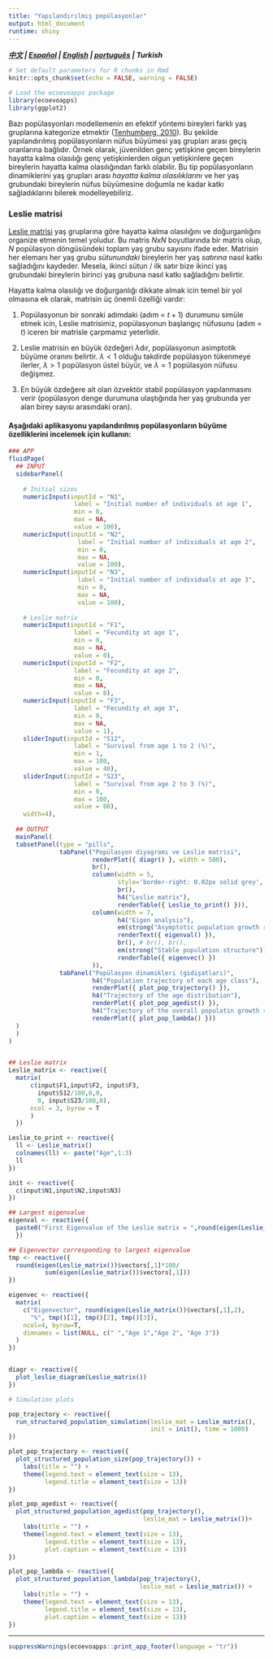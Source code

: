 ```yaml
---
title: "Yapılandırılmış popülasyonlar"
output: html_document
runtime: shiny
---
```


***[中文](https://ecoevoapps.shinyapps.io/structured_population_dynamics_ch/) | [Español](https://ecoevoapps.shinyapps.io/structured_population_dynamics_es) | [English](https://ecoevoapps.shinyapps.io/structured_population_dynamics/) | [português](https://ecoevoapps.shinyapps.io/structured_population_dynamics_pt/) | Turkish ***


```r
# Set default parameters for R chunks in Rmd
knitr::opts_chunk$set(echo = FALSE, warning = FALSE)

# Load the ecoevoapps package
library(ecoevoapps)
library(ggplot2)
```

Bazı popülasyonları modellemenin en efektif yöntemi bireyleri farklı yaş gruplarına kategorize etmektir ([Tenhumberg, 2010](https://www.nature.com/scitable/knowledge/library/ignoring-population-structure-can-lead-to-erroneous-15128671/)). Bu şekilde yapılandırılmış popülasyonların nüfus büyümesi yaş grupları arası geçiş oranlarına bağlıdır. Örnek olarak, jüvenilden genç yetişkine geçen bireylerin hayatta kalma olasılığı genç yetişkinlerden olgun yetişkinlere geçen bireylerin hayatta kalma olasılığından farklı olabilir. Bu tip popülasyonların dinamiklerini yaş grupları arası *hayatta kalma olasılıklarını* ve her yaş grubundaki bireylerin nüfus büyümesine doğumla ne kadar katkı sağladıklarını bilerek modelleyebiliriz.  


### Leslie matrisi
[Leslie matrisi](https://en.wikipedia.org/wiki/Leslie_matrix) yaş gruplarına göre hayatta kalma olasılığını ve doğurganlığını organize etmenin temel yoludur. Bu matris $NxN$ boyutlarında bir matris olup, $N$ popülasyon döngüsündeki toplam yaş grubu sayısını ifade eder. Matrisin her elemanı her yaş grubu *sütunundaki* bireylerin her yaş *satırına* nasıl katkı sağladığını kaydeder. Mesela, ikinci sütun / ilk satır bize ikinci yaş grubundaki bireylerin birinci yaş grubuna nasıl katkı sağladığını belirtir. 

Hayatta kalma olasılığı ve doğurganlığı dikkate almak icin temel bir yol olmasına ek olarak, matrisin üç önemli özelliği vardır:

1. Popülasyonun bir sonraki adımdaki (adım = $t+1$) durumunu simüle etmek icin, Leslie matrisimiz, popülasyonun başlangıç nüfusunu (adım = $t$) iceren bir matrisle çarpmamız yeterlidir. 

2. Leslie matrisin en büyük özdeğeri $\lambda$dır, popülasyonun asimptotik büyüme oranını belirtir. $\lambda < 1$ olduğu takdirde popülasyon tükenmeye ilerler, $\lambda > 1$ popülasyon üstel büyür, ve $\lambda = 1$ popülasyon nüfusu değişmez. 

3. En büyük özdeğere ait olan özvektör stabil popülasyon yapılanmasını verir (popülasyon denge durumuna ulaştığında her yaş grubunda yer alan birey sayısı arasındaki oran).


#### Aşağıdaki aplikasyonu yapılandırılmış popülasyonların büyüme özelliklerini incelemek için kullanın:

```r

### APP
fluidPage(
  ## INPUT
  sidebarPanel(
      
    # Initial sizes
    numericInput(inputId = "N1",
                  label = "Initial number of individuals at age 1",
                  min = 0,
                  max = NA,
                  value = 100),
    numericInput(inputId = "N2",
                   label = "Initial number of individuals at age 2",
                   min = 0,
                   max = NA,
                   value = 100),
    numericInput(inputId = "N3",
                   label = "Initial number of individuals at age 3",
                   min = 0,
                   max = NA,
                   value = 100),
      
    # Leslie matrix
    numericInput(inputId = "F1",
                  label = "Fecundity at age 1",
                  min = 0,
                  max = NA,
                  value = 0),
    numericInput(inputId = "F2",
                  label = "Fecundity at age 2",
                  min = 0,
                  max = NA,
                  value = 8),          
    numericInput(inputId = "F3",
                  label = "Fecundity at age 3",
                  min = 0,
                  max = NA,
                  value = 1),
    sliderInput(inputId = "S12",
                  label = "Survival from age 1 to 2 (%)",
                  min = 1,
                  max = 100,
                  value = 40),
    sliderInput(inputId = "S23",
                  label = "Survival from age 2 to 3 (%)",
                  min = 0,
                  max = 100,
                  value = 80),
    width=4),
  
  ## OUTPUT
  mainPanel(
  tabsetPanel(type = "pills",
              tabPanel("Popülasyon diyagramı ve Leslie matrisi",
                       renderPlot({ diagr() }, width = 500),
                       br(),
                       column(width = 5,
                              style='border-right: 0.02px solid grey',
                              br(),
                              h4("Leslie matrix"),
                              renderTable({ Leslie_to_print() })),
                       column(width = 7,
                              h4("Eigen analysis"),
                              em(strong("Asymptotic population growth rate (lambda)")),
                              renderText({ eigenval() }),
                              br(), # br(), br(),
                              em(strong("Stable population structure")),
                              renderTable({ eigenvec() })
                       )),
              tabPanel("Popülasyon dinamikleri (gidişatları)",
                       h4("Population trajectory of each age class"),
                       renderPlot({ plot_pop_trajectory() }),
                       h4("Trajectory of the age distribution"),
                       renderPlot({ plot_pop_agedist() }),
                       h4("Trajectory of the overall populatin growth rate"),
                       renderPlot({ plot_pop_lambda() }))
  )
  )
)


## Leslie matrix
Leslie_matrix <- reactive({
  matrix(
      c(input$F1,input$F2, input$F3,
        input$S12/100,0,0,
        0, input$S23/100,0),
      ncol = 3, byrow = T
      )
  })

Leslie_to_print <- reactive({
  ll <- Leslie_matrix()
  colnames(ll) <- paste("Age",1:3)
  ll
})

init <- reactive({
  c(input$N1,input$N2,input$N3)
})

## Largest eigenvalue
eigenval <- reactive({
  paste0("First Eigenvalue of the Leslie matrix = ",round(eigen(Leslie_matrix())$values,2)[1])
  })

## Eigenvector corresponding to largest eigenvalue
tmp <- reactive({
  round(eigen(Leslie_matrix())$vectors[,1]*100/
          sum(eigen(Leslie_matrix())$vectors[,1]))
})

eigenvec <- reactive({
  matrix(
    c("Eigenvector", round(eigen(Leslie_matrix())$vectors[,1],2),
      "%", tmp()[1], tmp()[2], tmp()[3]),
    ncol=4, byrow=T,
    dimnames = list(NULL, c(" ","Age 1","Age 2", "Age 3"))
  )
})


diagr <- reactive({ 
  plot_leslie_diagram(Leslie_matrix())
})

# Simulation plots

pop_trajectory <- reactive({
  run_structured_population_simulation(leslie_mat = Leslie_matrix(), 
                                       init = init(), time = 1000)
})

plot_pop_trajectory <- reactive({
  plot_structured_population_size(pop_trajectory()) +
    labs(title = "") +
    theme(legend.text = element_text(size = 13),
          legend.title = element_text(size = 13))
})

plot_pop_agedist <- reactive({
  plot_structured_population_agedist(pop_trajectory(), 
                                     leslie_mat = Leslie_matrix())+
    labs(title = "") +
    theme(legend.text = element_text(size = 13),
          legend.title = element_text(size = 13),
          plot.caption = element_text(size = 13))
})

plot_pop_lambda <- reactive({
  plot_structured_population_lambda(pop_trajectory(), 
                                    leslie_mat = Leslie_matrix()) +
    labs(title = "") +
    theme(legend.text = element_text(size = 13),
          legend.title = element_text(size = 13),
          plot.caption = element_text(size = 13))
})

```


-------------


```r
suppressWarnings(ecoevoapps::print_app_footer(language = "tr"))
```
